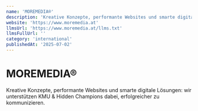 ```yaml
---
name: 'MOREMEDIA®'
description: 'Kreative Konzepte, performante Websites und smarte digitale Lösungen: wir unterstützen KMU & Hidden Champions dabei, erfolgreicher zu kommunizieren.'
website: 'https://www.moremedia.at'
llmsUrl: 'https://www.moremedia.at/llms.txt'
llmsFullUrl: ''
category: 'international'
publishedAt: '2025-07-02'
---
```


# MOREMEDIA®

Kreative Konzepte, performante Websites und smarte digitale Lösungen: wir unterstützen KMU & Hidden Champions dabei, erfolgreicher zu kommunizieren.
